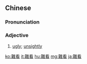 {{also|难看}}
==Chinese==
{{zh-forms|s=难看}}

===Pronunciation===
{{zh-pron
|m=nánkàn
|c=naan4 hon3
|h=pfs=nàn-khon
|w=3ne khoe
|cat=a
}}

===Adjective===
{{zh-adj}}

# [[ugly]]; [[unsightly]]

{{zh-cat|Elementary}}

[[ko:難看]]
[[it:難看]]
[[hu:難看]]
[[mg:難看]]
[[ja:難看]]